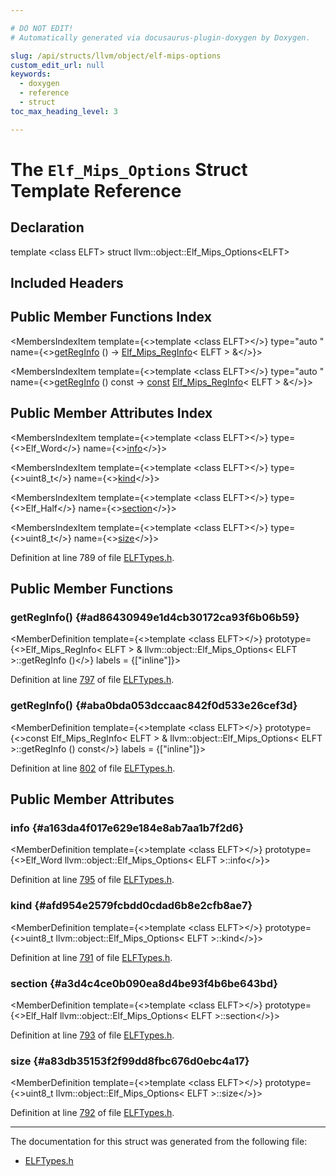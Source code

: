 ```yaml
---

# DO NOT EDIT!
# Automatically generated via docusaurus-plugin-doxygen by Doxygen.

slug: /api/structs/llvm/object/elf-mips-options
custom_edit_url: null
keywords:
  - doxygen
  - reference
  - struct
toc_max_heading_level: 3

---
```





# The `Elf_Mips_Options` Struct Template Reference

<DoxygenPage pluginConfig={pluginConfig}>



## Declaration

<CodeBlock>template &lt;class ELFT&gt;
struct llvm::object::Elf_Mips_Options&lt;ELFT&gt;</CodeBlock>

## Included Headers

<IncludesList>
<IncludesListItem
  filePath="llvm/Object/ELFTypes.h"
  permalink="/docs/api/files/include/include/llvm/include/llvm/object/elftypes-h"
  isLocal="true" />
</IncludesList>

## Public Member Functions Index

<MembersIndex>

<MembersIndexItem
  template={<>template &lt;class ELFT&gt;</>}
  type="auto "
  name={<><a href="#ad86430949e1d4cb30172ca93f6b06b59">getRegInfo</a> () -&gt; <a href="/docs/api/structs/llvm/object/elf-mips-reginfo">Elf&#95;Mips&#95;RegInfo</a>&lt; ELFT &gt; &amp;</>}>
</MembersIndexItem>

<MembersIndexItem
  template={<>template &lt;class ELFT&gt;</>}
  type="auto "
  name={<><a href="#aba0bda053dccaac842f0d533e26cef3d">getRegInfo</a> () const -&gt; <a href="/docs/api/files/lib/lib/target/lib/target/aarch64/aarch64promoteconstant-cpp/#a90f8350fecae261c25be85d38b451bff">const</a> <a href="/docs/api/structs/llvm/object/elf-mips-reginfo">Elf&#95;Mips&#95;RegInfo</a>&lt; ELFT &gt; &amp;</>}>
</MembersIndexItem>

</MembersIndex>

## Public Member Attributes Index

<MembersIndex>

<MembersIndexItem
  template={<>template &lt;class ELFT&gt;</>}
  type={<>Elf&#95;Word</>}
  name={<><a href="#a163da4f017e629e184e8ab7aa1b7f2d6">info</a></>}>
</MembersIndexItem>

<MembersIndexItem
  template={<>template &lt;class ELFT&gt;</>}
  type={<>uint8&#95;t</>}
  name={<><a href="#afd954e2579fcbdd0cdad6b8e2cfb8ae7">kind</a></>}>
</MembersIndexItem>

<MembersIndexItem
  template={<>template &lt;class ELFT&gt;</>}
  type={<>Elf&#95;Half</>}
  name={<><a href="#a3d4c4ce0b090ea8d4be93f4b6be643bd">section</a></>}>
</MembersIndexItem>

<MembersIndexItem
  template={<>template &lt;class ELFT&gt;</>}
  type={<>uint8&#95;t</>}
  name={<><a href="#a83db35153f2f99dd8fbc676d0ebc4a17">size</a></>}>
</MembersIndexItem>

</MembersIndex>


Definition at line 789 of file <a href="/docs/api/files/include/include/llvm/include/llvm/object/elftypes-h">ELFTypes.h</a>.

<SectionDefinition>

## Public Member Functions

### getRegInfo() {#ad86430949e1d4cb30172ca93f6b06b59}

<MemberDefinition
  template={<>template &lt;class ELFT&gt;</>}
  prototype={<>Elf&#95;Mips&#95;RegInfo&lt; ELFT &gt; &amp; llvm::object::Elf&#95;Mips&#95;Options&lt; ELFT &gt;::getRegInfo ()</>}
  labels = {["inline"]}>

Definition at line <a href="/docs/api/files/include/include/llvm/include/llvm/object/elftypes-h/#l00797">797</a> of file <a href="/docs/api/files/include/include/llvm/include/llvm/object/elftypes-h">ELFTypes.h</a>.
</MemberDefinition>

### getRegInfo() {#aba0bda053dccaac842f0d533e26cef3d}

<MemberDefinition
  template={<>template &lt;class ELFT&gt;</>}
  prototype={<>const Elf&#95;Mips&#95;RegInfo&lt; ELFT &gt; &amp; llvm::object::Elf&#95;Mips&#95;Options&lt; ELFT &gt;::getRegInfo () const</>}
  labels = {["inline"]}>

Definition at line <a href="/docs/api/files/include/include/llvm/include/llvm/object/elftypes-h/#l00802">802</a> of file <a href="/docs/api/files/include/include/llvm/include/llvm/object/elftypes-h">ELFTypes.h</a>.
</MemberDefinition>

</SectionDefinition>

<SectionDefinition>

## Public Member Attributes

### info {#a163da4f017e629e184e8ab7aa1b7f2d6}

<MemberDefinition
  template={<>template &lt;class ELFT&gt;</>}
  prototype={<>Elf&#95;Word llvm::object::Elf&#95;Mips&#95;Options&lt; ELFT &gt;::info</>}>

Definition at line <a href="/docs/api/files/include/include/llvm/include/llvm/object/elftypes-h/#l00795">795</a> of file <a href="/docs/api/files/include/include/llvm/include/llvm/object/elftypes-h">ELFTypes.h</a>.
</MemberDefinition>

### kind {#afd954e2579fcbdd0cdad6b8e2cfb8ae7}

<MemberDefinition
  template={<>template &lt;class ELFT&gt;</>}
  prototype={<>uint8&#95;t llvm::object::Elf&#95;Mips&#95;Options&lt; ELFT &gt;::kind</>}>

Definition at line <a href="/docs/api/files/include/include/llvm/include/llvm/object/elftypes-h/#l00791">791</a> of file <a href="/docs/api/files/include/include/llvm/include/llvm/object/elftypes-h">ELFTypes.h</a>.
</MemberDefinition>

### section {#a3d4c4ce0b090ea8d4be93f4b6be643bd}

<MemberDefinition
  template={<>template &lt;class ELFT&gt;</>}
  prototype={<>Elf&#95;Half llvm::object::Elf&#95;Mips&#95;Options&lt; ELFT &gt;::section</>}>

Definition at line <a href="/docs/api/files/include/include/llvm/include/llvm/object/elftypes-h/#l00793">793</a> of file <a href="/docs/api/files/include/include/llvm/include/llvm/object/elftypes-h">ELFTypes.h</a>.
</MemberDefinition>

### size {#a83db35153f2f99dd8fbc676d0ebc4a17}

<MemberDefinition
  template={<>template &lt;class ELFT&gt;</>}
  prototype={<>uint8&#95;t llvm::object::Elf&#95;Mips&#95;Options&lt; ELFT &gt;::size</>}>

Definition at line <a href="/docs/api/files/include/include/llvm/include/llvm/object/elftypes-h/#l00792">792</a> of file <a href="/docs/api/files/include/include/llvm/include/llvm/object/elftypes-h">ELFTypes.h</a>.
</MemberDefinition>

</SectionDefinition>

<hr/>

The documentation for this struct was generated from the following file:

<ul>
<li><a href="/docs/api/files/include/include/llvm/include/llvm/object/elftypes-h">ELFTypes.h</a></li>
</ul>

</DoxygenPage>
